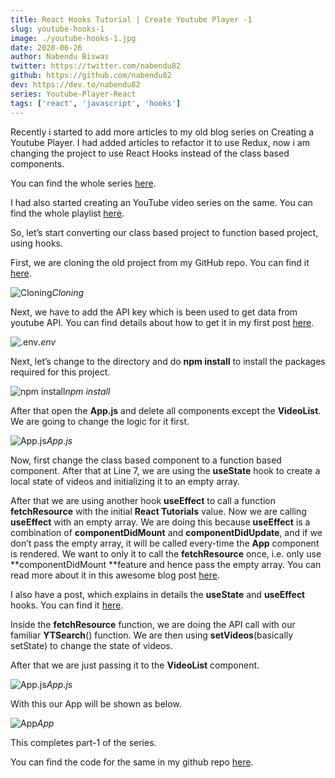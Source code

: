 ```yaml
---
title: React Hooks Tutorial | Create Youtube Player -1
slug: youtube-hooks-1
image: ./youtube-hooks-1.jpg
date: 2020-06-26
author: Nabendu Biswas
twitter: https://twitter.com/nabendu82
github: https://github.com/nabendu82
dev: https://dev.to/nabendu82
series: Youtube-Player-React
tags: ['react', 'javascript', 'hooks']
---
```


Recently i started to add more articles to my old blog series on Creating a Youtube Player. I had added articles to refactor it to use Redux, now i am changing the project to use React Hooks instead of the class based components.

You can find the whole series [here](https://thewebdev.tech/series/Youtube-Player-React).

I had also started creating an YouTube video series on the same. You can find the whole playlist [here](https://www.youtube.com/watch?v=yT_bWQhgvrw&list=PLaIfT4YsrqUkXh3tth_M8CugV4s2r8C-G).

So, let’s start converting our class based project to function based project, using hooks.

First, we are cloning the old project from my GitHub repo. You can find it [here](https://github.com/nabendu82/youtube-player).

![Cloning](https://ik.imagekit.io/thewebdev/Youtube-React/12/1_wSL-UYJEI.png)*Cloning*

Next, we have to add the API key which is been used to get data from youtube API. You can find details about how to get it in my first post [here](https://thewebdev.tech/create-youtube-player-in-reactjs-part-1).

![.env](https://ik.imagekit.io/thewebdev/Youtube-React/12/2_7BbcxEwEmq.png)*.env*

Next, let’s change to the directory and do **npm install** to install the packages required for this project.

![npm install](https://ik.imagekit.io/thewebdev/Youtube-React/12/3_X1PBcV2cM.png)*npm install*

After that open the **App.js** and delete all components except the **VideoList**. We are going to change the logic for it first.

![App.js](https://ik.imagekit.io/thewebdev/Youtube-React/12/4_gCO-msAmfv.png)*App.js*

Now, first change the class based component to a function based component. After that at Line 7, we are using the **useState** hook to create a local state of videos and initializing it to an empty array.

After that we are using another hook **useEffect** to call a function **fetchResource** with the initial **React Tutorials** value. Now we are calling **useEffect** with an empty array. We are doing this because **useEffect** is a combination of **componentDidMount** and **componentDidUpdate**, and if we don’t pass the empty array, it will be called every-time the **App** component is rendered. We want to only it to call the **fetchResource** once, i.e. only use **componentDidMount **feature and hence pass the empty array. You can read more about it in this awesome blog post [here](https://medium.com/javascript-in-plain-english/react-hooks-how-to-use-useeffect-ecea3e90d84f).


I also have a post, which explains in details the **useState** and **useEffect** hooks. You can find it [here](https://thewebdev.tech/react-hooks).

Inside the **fetchResource** function, we are doing the API call with our familiar **YTSearch**() function. We are then using **setVideos**(basically setState) to change the state of videos.

After that we are just passing it to the **VideoList** component.

![App.js](https://ik.imagekit.io/thewebdev/Youtube-React/12/5_P5app8LDRG.png)*App.js*

With this our App will be shown as below.

![App](https://ik.imagekit.io/thewebdev/Youtube-React/12/6_GuICiLMdqz.png)*App*

This completes part-1 of the series.

You can find the code for the same in my github repo [here](https://github.com/nabendu82/youtube-player-hooks).
